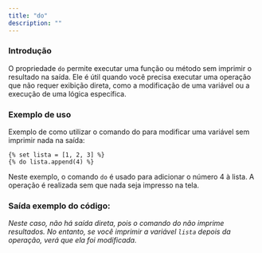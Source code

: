 ```yaml
---
title: "do"
description: ""
---
```


### Introdução

O propriedade `do` permite executar uma função ou método sem imprimir o resultado na saída. Ele é útil quando você precisa executar uma operação que não requer exibição direta, como a modificação de uma variável ou a execução de uma lógica específica.

### Exemplo de uso

Exemplo de como utilizar o comando do para modificar uma variável sem imprimir nada na saída:

```twig
{% set lista = [1, 2, 3] %}
{% do lista.append(4) %}
```

Neste exemplo, o comando `do` é usado para adicionar o número 4 à lista. A operação é realizada sem que nada seja impresso na tela.

### Saída exemplo do código:

_Neste caso, não há saída direta, pois o comando do não imprime resultados. No entanto, se você imprimir a variável `lista` depois da operação, verá que ela foi modificada._
